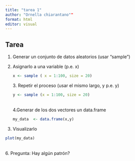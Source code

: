 ```yaml
---
title: "tarea 1"
author: "Ornella chiarantano""
format: html
editor: visual
---
```


## Tarea

1.  Generar un conjunto de datos aleatorios (usar "sample")

2.  Asignarlo a una variable (p.e. x)

    ```r
    x <- sample ( x = 1:100, size = 20)
    ```

    3\. Repetir el proceso (usar el mismo largo, y p.e. y)

    ```r
    y <- sample (x = 1:100, size = 20)
    ```

    \
    4.Generar de los dos vectores un data.frame

    ```r
    my_data  <- data.frame(x,y)
    ```

5. Visualizarlo

```r
plot(my_data)
```

\
6. Pregunta: Hay algún patrón?
